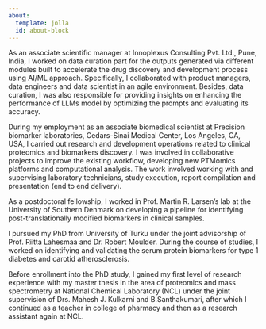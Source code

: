 ```yaml
---
about:
  template: jolla
  id: about-block
---
```


::: {#about-block}
:::

As an associate scientific manager at Innoplexus Consulting Pvt. Ltd., Pune, India, I worked on data curation part for the outputs generated via different modules built to accelerate the drug discovery and development process using AI/ML approach. Specifically, I collaborated with product managers, data engineers and data scientist in an agile environment. Besides, data curation, I was also responsible for providing insights on enhancing the performance of LLMs model by optimizing the prompts and evaluating its accuracy. 

During my employment as an associate biomedical scientist at Precision biomarker laboratories, Cedars-Sinai Medical Center, Los Angeles, CA, USA, I carried out research and development operations related to clinical proteomics and biomarkers discovery. I was involved in collaborative projects to improve the existing workflow, developing new PTMomics platforms and computational analysis. The work involved working with and supervising laboratory technicians, study execution, report compilation and presentation (end to end delivery).

As a postdoctoral fellowship, I worked in Prof. Martin R. Larsen's lab at the University of Southern Denmark on developing a pipeline for identifying post-translationally modified biomarkers in clinical samples.

I pursued my PhD from University of Turku under the joint advisorship of Prof. Riitta Lahesmaa and Dr. Robert Moulder. During the course of studies, I worked on identifying and validating the serum protein biomarkers for type 1 diabetes and carotid atherosclerosis.

Before enrollment into the PhD study, I gained my first level of research experience with my master thesis in the area of proteomics and mass spectrometry at National Chemical Laboratory (NCL) under the joint supervision of Drs. Mahesh J. Kulkarni and B.Santhakumari, after which I continued as a teacher in college of pharmacy and then as a research assistant again at NCL.

